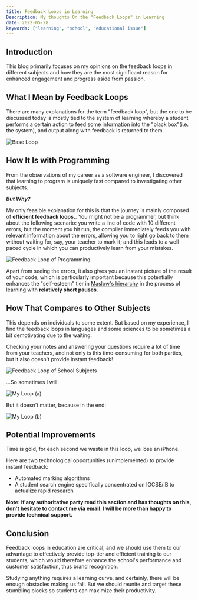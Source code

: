 ```yaml
---
title: Feedback Loops in Learning
Description: My thoughts On the "Feedback Loops" in Learning
date: 2022-05-28
keywords: ["learning", "school", "educational issue"]
---
```


## Introduction

This blog primarily focuses on my opinions on the feedback loops in different subjects and how they are the most significant reason for enhanced engagement and progress aside from passion.

## What I Mean by Feedback Loops

There are many explanations for the term "feedback loop", but the one to be discussed today is mostly tied to the system of learning whereby a student performs a certain action to feed some information into the "black box"(i.e. the system), and output along with feedback is returned to them.

![Base Loop](https://raw.githubusercontent.com/timthedev07/my-website/dev/assets/base-loop.png)

## How It Is with Programming

From the observations of my career as a software engineer, I discovered that learning to program is uniquely fast compared to investigating other subjects.

**_But Why?_**

My only feasible explanation for this is that the journey is mainly composed of **efficient feedback loops.**. You might not be a programmer, but think about the following scenario: you write a line of code with 10 different errors, but the moment you hit run, the compiler immediately feeds you with relevant information about the errors, allowing you to right go back to them without waiting for, say, your teacher to mark it; and this leads to a well-paced cycle in which you can productively learn from your mistakes.

![Feedback Loop of Programming](https://raw.githubusercontent.com/timthedev07/my-website/dev/assets/programming-feedback-loop.png)

Apart from seeing the errors, it also gives you an instant picture of the result of your code, which is particularly important because this potentially enhances the "self-esteem" tier in [Maslow's hierarchy](https://www.simplypsychology.org/maslow.html) in the process of learning with **relatively short pauses**.

## How That Compares to Other Subjects

This depends on individuals to some extent. But based on my experience, I find the feedback loops in languages and some sciences to be sometimes a bit demotivating due to the waiting.

Checking your notes and answering your questions require a lot of time from your teachers, and not only is this time-consuming for both parties, but it also doesn't provide instant feedback!

![Feedback Loop of School Subjects](https://raw.githubusercontent.com/timthedev07/my-website/dev/assets/subjects-feedback-loop.png)

...So sometimes I will:

![My Loop (a)](https://raw.githubusercontent.com/timthedev07/my-website/dev/assets/my-subjects-loop-a.png)

But it doesn't matter, because in the end:

![My Loop (b)](https://raw.githubusercontent.com/timthedev07/my-website/dev/assets/my-subjects-loop-b.png)

## Potential Improvements

Time is gold, for each second we waste in this loop, we lose an iPhone.

Here are two technological opportunities (unimplemented) to provide instant feedback:

- Automated marking algorithms
- A student search engine specifically concentrated on IGCSE/IB to actualize rapid research

**Note: if any authoritative party read this section and has thoughts on this, don't hesitate to contact me via [email](timpersonal07@gmail.com). I will be more than happy to provide technical support.**

## Conclusion

Feedback loops in education are critical, and we should use them to our advantage to effectively provide top-tier and efficient training to our students, which would therefore enhance the school's performance and customer satisfaction, thus brand recognition.

Studying anything requires a learning curve, and certainly, there will be enough obstacles making us fall. But we should reunite and target these stumbling blocks so students can maximize their productivity.
